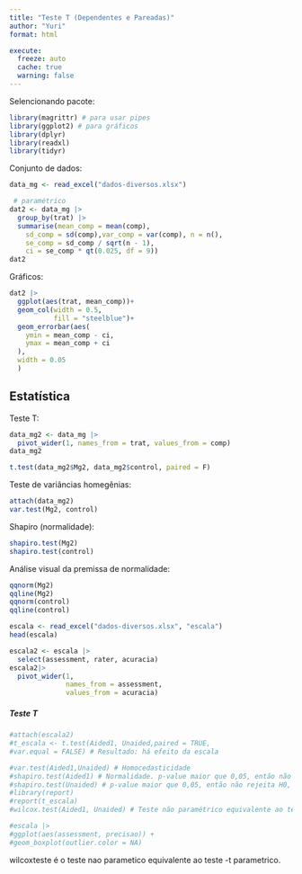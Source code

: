 ```yaml
---
title: "Teste T (Dependentes e Pareadas)"
author: "Yuri"
format: html

execute: 
  freeze: auto
  cache: true
  warning: false
---
```


Selencionando pacote:

```r
library(magrittr) # para usar pipes
library(ggplot2) # para gráficos
library(dplyr)
library(readxl)
library(tidyr)
```

Conjunto de dados:

```r
data_mg <- read_excel("dados-diversos.xlsx")
```

```r
 # paramétrico
dat2 <- data_mg |> 
  group_by(trat) |> 
  summarise(mean_comp = mean(comp),
    sd_comp = sd(comp),var_comp = var(comp), n = n(),
    se_comp = sd_comp / sqrt(n - 1),
    ci = se_comp * qt(0.025, df = 9))
dat2
```

Gráficos:

```r
dat2 |> 
  ggplot(aes(trat, mean_comp))+
  geom_col(width = 0.5,
           fill = "steelblue")+
  geom_errorbar(aes(
    ymin = mean_comp - ci,
    ymax = mean_comp + ci
  ),
  width = 0.05
  )
```

## Estatística

Teste T:

```r
data_mg2 <- data_mg |> 
  pivot_wider(1, names_from = trat, values_from = comp)
data_mg2

t.test(data_mg2$Mg2, data_mg2$control, paired = F)
```

Teste de variâncias homegênias:

```r
attach(data_mg2)
var.test(Mg2, control)
```

Shapiro (normalidade):

```r
shapiro.test(Mg2)
shapiro.test(control)
```

Análise visual da premissa de normalidade:

```r
qqnorm(Mg2)
qqline(Mg2)
qqnorm(control)
qqline(control)
```

```r
escala <- read_excel("dados-diversos.xlsx", "escala")
head(escala)

escala2 <- escala |> 
  select(assessment, rater, acuracia)
escala2|> 
  pivot_wider(1, 
              names_from = assessment,
              values_from = acuracia)
```

##### Teste T

```r
#attach(escala2)
#t_escala <- t.test(Aided1, Unaided,paired = TRUE,
#var.equal = FALSE) # Resultado: há efeito da escala

#var.test(Aided1,Unaided) # Homocedasticidade
#shapiro.test(Aided1) # Normalidade. p-value maior que 0,05, então não rejeita H0, logo os valores são homogeneos. 
#shapiro.test(Unaided) # p-value maior que 0,05, então não rejeita H0, logo os valores são homogeneos.
#library(report)
#report(t_escala)
#wilcox.test(Aided1, Unaided) # Teste não paramétrico equivalente ao teste t pareado. Utilizar esse teste se houvesse problemas com a normalidade e homocedaticidade.

#escala |> 
#ggplot(aes(assessment, precisao)) +
#geom_boxplot(outlier.color = NA)
```

wilcoxteste é o teste nao parametico equivalente ao teste -t parametrico.

